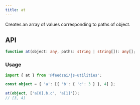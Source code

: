 ```yaml
---
title: at
---
```

Creates an array of values corresponding to paths of object.

## API

```typescript
function at(object: any, paths: string | string[]): any[];
```

### Usage

```typescript
import { at } from '@feedzai/js-utilities';

const object = { 'a': [{ 'b': { 'c': 3 } }, 4] };

at(object, ['a[0].b.c', 'a[1]']);
// [3, 4]
```
